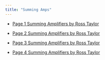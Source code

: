 ```yaml
---
title: "Summing Amps"
---
```


<!-- - [Lesson Solutions Excel Spread Sheet](assets){download=""} -->

- [Page 1 Summing Amplifiers by Ross Taylor](assets/aa-Lesson-Page1-Summing-Amplifier.pdf){target="_blank"}

- [Page 2 Summing Amplifiers by Ross Taylor](assets/ba-Lesson-Page2-Summing-Amplifier.pdf){target="_blank"}

- [Page 3 Summing Amplifiers by Ross Taylor](assets/ca-Lesson-Page3-Summing-Amplifier.pdf){target="_blank"}

- [Page 4 Summing Amplifiers by Ross Taylor](assets/da-Lesson-Page4-Summing-Amplifier.pdf){target="_blank"}



